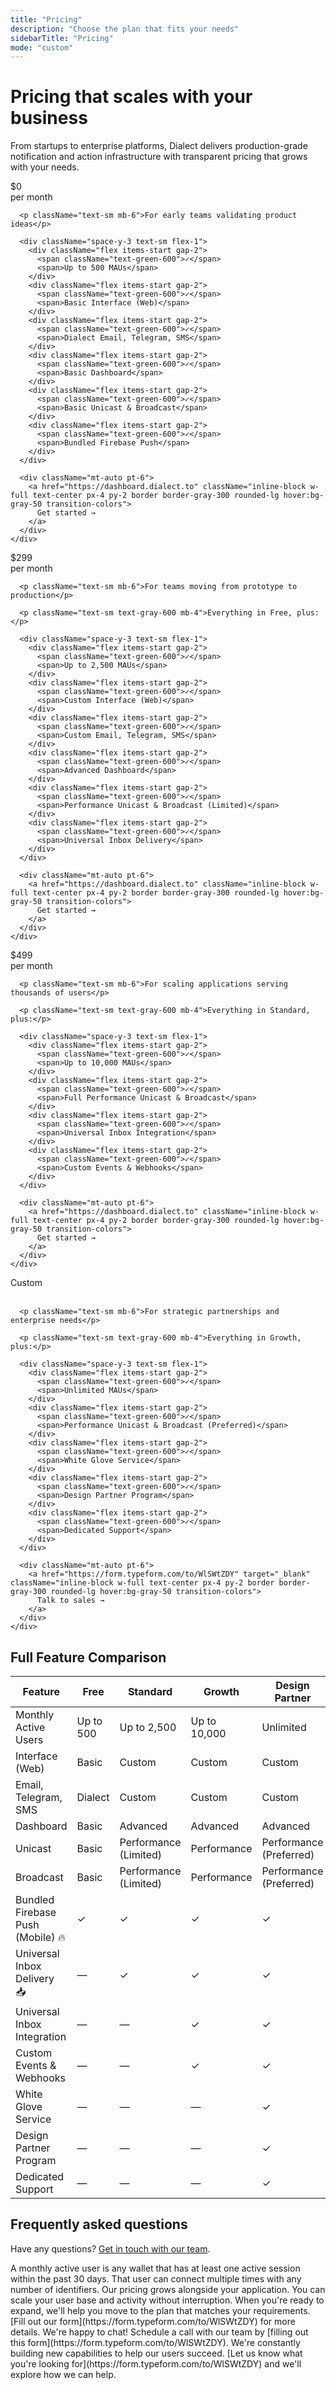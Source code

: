 ```yaml
---
title: "Pricing"
description: "Choose the plan that fits your needs"
sidebarTitle: "Pricing"
mode: "custom"
---
```


<div className="max-w-6xl mx-auto px-8 py-12">

<div className="text-center mt-8 mb-16">

<h1 className="text-6xl mb-4 text-black max-w-3xl mx-auto">Pricing that scales with your business</h1>

<p className="text-lg text-gray-600 mt-8 max-w-4xl mx-auto">
From startups to enterprise platforms, Dialect delivers production-grade notification and action infrastructure with transparent pricing that grows with your needs.
</p>

</div>

<CardGroup cols={4}>
  <Card title="Free" icon="seedling">
    <div className="flex flex-col h-full min-h-[500px]">
      <div className="mb-4">
        <div className="text-5xl text-black">$0</div>
        <div className="text-sm text-gray-500">per month</div>
      </div>

      <p className="text-sm mb-6">For early teams validating product ideas</p>

      <div className="space-y-3 text-sm flex-1">
        <div className="flex items-start gap-2">
          <span className="text-green-600">✓</span>
          <span>Up to 500 MAUs</span>
        </div>
        <div className="flex items-start gap-2">
          <span className="text-green-600">✓</span>
          <span>Basic Interface (Web)</span>
        </div>
        <div className="flex items-start gap-2">
          <span className="text-green-600">✓</span>
          <span>Dialect Email, Telegram, SMS</span>
        </div>
        <div className="flex items-start gap-2">
          <span className="text-green-600">✓</span>
          <span>Basic Dashboard</span>
        </div>
        <div className="flex items-start gap-2">
          <span className="text-green-600">✓</span>
          <span>Basic Unicast & Broadcast</span>
        </div>
        <div className="flex items-start gap-2">
          <span className="text-green-600">✓</span>
          <span>Bundled Firebase Push</span>
        </div>
      </div>

      <div className="mt-auto pt-6">
        <a href="https://dashboard.dialect.to" className="inline-block w-full text-center px-4 py-2 border border-gray-300 rounded-lg hover:bg-gray-50 transition-colors">
          Get started →
        </a>
      </div>
    </div>
  </Card>

  <Card title="Standard" icon="rocket">
    <div className="flex flex-col h-full min-h-[500px]">
      <div className="mb-4">
        <div className="text-5xl text-black">$299</div>
        <div className="text-sm text-gray-500">per month</div>
      </div>

      <p className="text-sm mb-6">For teams moving from prototype to production</p>

      <p className="text-sm text-gray-600 mb-4">Everything in Free, plus:</p>

      <div className="space-y-3 text-sm flex-1">
        <div className="flex items-start gap-2">
          <span className="text-green-600">✓</span>
          <span>Up to 2,500 MAUs</span>
        </div>
        <div className="flex items-start gap-2">
          <span className="text-green-600">✓</span>
          <span>Custom Interface (Web)</span>
        </div>
        <div className="flex items-start gap-2">
          <span className="text-green-600">✓</span>
          <span>Custom Email, Telegram, SMS</span>
        </div>
        <div className="flex items-start gap-2">
          <span className="text-green-600">✓</span>
          <span>Advanced Dashboard</span>
        </div>
        <div className="flex items-start gap-2">
          <span className="text-green-600">✓</span>
          <span>Performance Unicast & Broadcast (Limited)</span>
        </div>
        <div className="flex items-start gap-2">
          <span className="text-green-600">✓</span>
          <span>Universal Inbox Delivery</span>
        </div>
      </div>

      <div className="mt-auto pt-6">
        <a href="https://dashboard.dialect.to" className="inline-block w-full text-center px-4 py-2 border border-gray-300 rounded-lg hover:bg-gray-50 transition-colors">
          Get started →
        </a>
      </div>
    </div>
  </Card>

  <Card title="Growth" icon="chart-line">
    <div className="flex flex-col h-full min-h-[500px]">
      <div className="mb-4">
        <div className="text-5xl text-black">$499</div>
        <div className="text-sm text-gray-500">per month</div>
      </div>

      <p className="text-sm mb-6">For scaling applications serving thousands of users</p>

      <p className="text-sm text-gray-600 mb-4">Everything in Standard, plus:</p>

      <div className="space-y-3 text-sm flex-1">
        <div className="flex items-start gap-2">
          <span className="text-green-600">✓</span>
          <span>Up to 10,000 MAUs</span>
        </div>
        <div className="flex items-start gap-2">
          <span className="text-green-600">✓</span>
          <span>Full Performance Unicast & Broadcast</span>
        </div>
        <div className="flex items-start gap-2">
          <span className="text-green-600">✓</span>
          <span>Universal Inbox Integration</span>
        </div>
        <div className="flex items-start gap-2">
          <span className="text-green-600">✓</span>
          <span>Custom Events & Webhooks</span>
        </div>
      </div>

      <div className="mt-auto pt-6">
        <a href="https://dashboard.dialect.to" className="inline-block w-full text-center px-4 py-2 border border-gray-300 rounded-lg hover:bg-gray-50 transition-colors">
          Get started →
        </a>
      </div>
    </div>
  </Card>

  <Card title="Design Partner" icon="handshake">
    <div className="flex flex-col h-full min-h-[500px]">
      <div className="mb-4">
        <div className="text-5xl text-black">Custom</div>
        <div className="text-sm text-gray-500">&nbsp;</div>
      </div>

      <p className="text-sm mb-6">For strategic partnerships and enterprise needs</p>

      <p className="text-sm text-gray-600 mb-4">Everything in Growth, plus:</p>

      <div className="space-y-3 text-sm flex-1">
        <div className="flex items-start gap-2">
          <span className="text-green-600">✓</span>
          <span>Unlimited MAUs</span>
        </div>
        <div className="flex items-start gap-2">
          <span className="text-green-600">✓</span>
          <span>Performance Unicast & Broadcast (Preferred)</span>
        </div>
        <div className="flex items-start gap-2">
          <span className="text-green-600">✓</span>
          <span>White Glove Service</span>
        </div>
        <div className="flex items-start gap-2">
          <span className="text-green-600">✓</span>
          <span>Design Partner Program</span>
        </div>
        <div className="flex items-start gap-2">
          <span className="text-green-600">✓</span>
          <span>Dedicated Support</span>
        </div>
      </div>

      <div className="mt-auto pt-6">
        <a href="https://form.typeform.com/to/WlSWtZDY" target="_blank" className="inline-block w-full text-center px-4 py-2 border border-gray-300 rounded-lg hover:bg-gray-50 transition-colors">
          Talk to sales →
        </a>
      </div>
    </div>
  </Card>
</CardGroup>

<div className="mt-16">
<h2 className="text-3xl text-black text-center mb-8">Full Feature Comparison</h2>

<div className="overflow-x-auto border border-gray-200 rounded-lg">
<table className="w-full border-collapse text-sm">
  <thead>
    <tr className="border-b-2 border-gray-300">
      <th className="text-left p-4 font-semibold">Feature</th>
      <th className="text-center p-4 font-semibold">Free</th>
      <th className="text-center p-4 font-semibold">Standard</th>
      <th className="text-center p-4 font-semibold">Growth</th>
      <th className="text-center p-4 font-semibold">Design Partner</th>
    </tr>
  </thead>
  <tbody>
    <tr className="border-b border-gray-200">
      <td className="p-4 font-medium">Monthly Active Users</td>
      <td className="text-center p-4">Up to 500</td>
      <td className="text-center p-4">Up to 2,500</td>
      <td className="text-center p-4">Up to 10,000</td>
      <td className="text-center p-4">Unlimited</td>
    </tr>
    <tr className="border-b border-gray-200 bg-gray-50">
      <td className="p-4 font-medium">Interface (Web)</td>
      <td className="text-center p-4">Basic</td>
      <td className="text-center p-4">Custom</td>
      <td className="text-center p-4">Custom</td>
      <td className="text-center p-4">Custom</td>
    </tr>
    <tr className="border-b border-gray-200">
      <td className="p-4 font-medium">Email, Telegram, SMS</td>
      <td className="text-center p-4">Dialect</td>
      <td className="text-center p-4">Custom</td>
      <td className="text-center p-4">Custom</td>
      <td className="text-center p-4">Custom</td>
    </tr>
    <tr className="border-b border-gray-200 bg-gray-50">
      <td className="p-4 font-medium">Dashboard</td>
      <td className="text-center p-4">Basic</td>
      <td className="text-center p-4">Advanced</td>
      <td className="text-center p-4">Advanced</td>
      <td className="text-center p-4">Advanced</td>
    </tr>
    <tr className="border-b border-gray-200">
      <td className="p-4 font-medium">Unicast</td>
      <td className="text-center p-4">Basic</td>
      <td className="text-center p-4">Performance (Limited)</td>
      <td className="text-center p-4">Performance</td>
      <td className="text-center p-4">Performance (Preferred)</td>
    </tr>
    <tr className="border-b border-gray-200 bg-gray-50">
      <td className="p-4 font-medium">Broadcast</td>
      <td className="text-center p-4">Basic</td>
      <td className="text-center p-4">Performance (Limited)</td>
      <td className="text-center p-4">Performance</td>
      <td className="text-center p-4">Performance (Preferred)</td>
    </tr>
    <tr className="border-b border-gray-200">
      <td className="p-4 font-medium">Bundled Firebase Push (Mobile) 🔥</td>
      <td className="text-center p-4"><span className="text-green-600">✓</span></td>
      <td className="text-center p-4"><span className="text-green-600">✓</span></td>
      <td className="text-center p-4"><span className="text-green-600">✓</span></td>
      <td className="text-center p-4"><span className="text-green-600">✓</span></td>
    </tr>
    <tr className="border-b border-gray-200 bg-gray-50">
      <td className="p-4 font-medium">Universal Inbox Delivery 📥</td>
      <td className="text-center p-4"><span className="text-gray-400">—</span></td>
      <td className="text-center p-4"><span className="text-green-600">✓</span></td>
      <td className="text-center p-4"><span className="text-green-600">✓</span></td>
      <td className="text-center p-4"><span className="text-green-600">✓</span></td>
    </tr>
    <tr className="border-b border-gray-200">
      <td className="p-4 font-medium">Universal Inbox Integration</td>
      <td className="text-center p-4"><span className="text-gray-400">—</span></td>
      <td className="text-center p-4"><span className="text-gray-400">—</span></td>
      <td className="text-center p-4"><span className="text-green-600">✓</span></td>
      <td className="text-center p-4"><span className="text-green-600">✓</span></td>
    </tr>
    <tr className="border-b border-gray-200 bg-gray-50">
      <td className="p-4 font-medium">Custom Events & Webhooks</td>
      <td className="text-center p-4"><span className="text-gray-400">—</span></td>
      <td className="text-center p-4"><span className="text-gray-400">—</span></td>
      <td className="text-center p-4"><span className="text-green-600">✓</span></td>
      <td className="text-center p-4"><span className="text-green-600">✓</span></td>
    </tr>
    <tr className="border-b border-gray-200">
      <td className="p-4 font-medium">White Glove Service</td>
      <td className="text-center p-4"><span className="text-gray-400">—</span></td>
      <td className="text-center p-4"><span className="text-gray-400">—</span></td>
      <td className="text-center p-4"><span className="text-gray-400">—</span></td>
      <td className="text-center p-4"><span className="text-green-600">✓</span></td>
    </tr>
    <tr className="border-b border-gray-200 bg-gray-50">
      <td className="p-4 font-medium">Design Partner Program</td>
      <td className="text-center p-4"><span className="text-gray-400">—</span></td>
      <td className="text-center p-4"><span className="text-gray-400">—</span></td>
      <td className="text-center p-4"><span className="text-gray-400">—</span></td>
      <td className="text-center p-4"><span className="text-green-600">✓</span></td>
    </tr>
    <tr className="border-b border-gray-200">
      <td className="p-4 font-medium">Dedicated Support</td>
      <td className="text-center p-4"><span className="text-gray-400">—</span></td>
      <td className="text-center p-4"><span className="text-gray-400">—</span></td>
      <td className="text-center p-4"><span className="text-gray-400">—</span></td>
      <td className="text-center p-4"><span className="text-green-600">✓</span></td>
    </tr>
  </tbody>
</table>
</div>
</div>

<div className="mt-24 max-w-3xl mx-auto">
<h2 className="text-3xl text-black text-center mb-4">Frequently asked questions</h2>

<p className="text-center text-gray-600 mb-12">
  Have any questions? <a href="https://form.typeform.com/to/WlSWtZDY" target="_blank" style={{color: '#0D9373'}} className="hover:underline">Get in touch with our team</a>.
</p>

<AccordionGroup>
  <Accordion title="How are MAUs calculated?" defaultOpen>
    A monthly active user is any wallet that has at least one active session within the past 30 days. That user can connect multiple times with any number of identifiers.
  </Accordion>

  <Accordion title="How does pricing scale as my product grows?">
    Our pricing grows alongside your application. You can scale your user base and activity without interruption. When you're ready to expand, we'll help you move to the plan that matches your requirements. [Fill out our form](https://form.typeform.com/to/WlSWtZDY) for more details.
  </Accordion>

  <Accordion title="How can I talk to someone before starting?">
    We're happy to chat! Schedule a call with our team by [filling out this form](https://form.typeform.com/to/WlSWtZDY).
  </Accordion>

  <Accordion title="What if I need a feature that you don't support?">
    We're constantly building new capabilities to help our users succeed. [Let us know what you're looking for](https://form.typeform.com/to/WlSWtZDY) and we'll explore how we can help.
  </Accordion>
</AccordionGroup>
</div>

</div>
